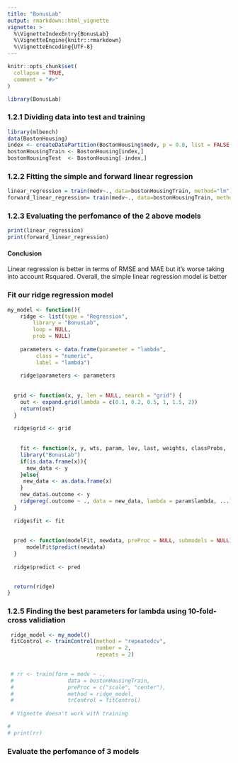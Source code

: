 ```yaml
---
title: "BonusLab"
output: rmarkdown::html_vignette
vignette: >
  %\VignetteIndexEntry{BonusLab}
  %\VignetteEngine{knitr::rmarkdown}
  %\VignetteEncoding{UTF-8}
---
```


```r
knitr::opts_chunk$set(
  collapse = TRUE,
  comment = "#>"
)
```

```r
library(BonusLab)
```


### 1.2.1 Dividing data into test and training
```r
library(mlbench)
data(BostonHousing)
index <- createDataPartition(BostonHousing$medv, p = 0.8, list = FALSE, times = 1)  
bostonHousingTrain <- BostonHousing[index,]   
bostonHousingTest  <- BostonHousing[-index,]
```

### 1.2.2 Fitting the simple and forward linear regression
```r
linear_regression = train(medv~., data=bostonHousingTrain, method="lm")     #Simple linear regression
forward_linear_regression= train(medv~., data=bostonHousingTrain, method="leapForward")   #Linear regression with forward selection
```


### 1.2.3 Evaluating the perfomance of the 2 above models
```r
print(linear_regression)
print(forward_linear_regression)
```

#### Conclusion
Linear regression is better in terms of RMSE and MAE but it's worse taking into account Rsquared. Overall, the simple linear regression model is better


### Fit our ridge regression model
```r
my_model <- function(){
    ridge <- list(type = "Regression",
        library = "BonusLab",
        loop = NULL,
        prob = NULL)
 
    parameters <- data.frame(parameter = "lambda",
         class = "numeric",
         label = "lambda")
 
    ridge$parameters <- parameters
    
    
  grid <- function(x, y, len = NULL, search = "grid") {
    out <- expand.grid(lambda = c(0.1, 0.2, 0.5, 1, 1.5, 2))
    return(out)
  }
 
  ridge$grid <- grid
  
  
    fit <- function(x, y, wts, param, lev, last, weights, classProbs, ...) {
    library("BonusLab")
    if(is.data.frame(x)){
      new_data <- y
    }else{
     new_data <- as.data.frame(x)
    }
    new_data$.outcome <- y
    ridgereg(.outcome ~ ., data = new_data, lambda = param$lambda, ...)
  }
 
  ridge$fit <- fit
  
  
  pred <- function(modelFit, newdata, preProc = NULL, submodels = NULL) {
      modelFit$predict(newdata)
  }
  
  ridge$predict <- pred
  

  return(ridge)
}    
```


### 1.2.5 Finding the best parameters for lambda using 10-fold-cross validiation
```r
 ridge_model <- my_model()
 fitControl <- trainControl(method = "repeatedcv",
                            number = 2,
                            repeats = 2)

 
 # rr <- train(form = medv ~ .,
 #                 data = bostonHousingTrain,
 #                 preProc = c("scale", "center"),
 #                 method = ridge_model,
 #                 trControl = fitControl)
 
 # Vignette doesn't work with training

# 
# print(rr)
```

### Evaluate the perfomance of 3 models







